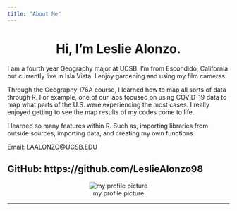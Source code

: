 ```yaml
---
title: "About Me"
---
```

<center>
# Hi, I'm Leslie Alonzo.
</center>
I am a fourth year Geography major at UCSB. I'm from Escondido, California but currently live in Isla Vista. I enjoy gardening and using my film cameras.

Through the Geography 176A course, I learned how to map all sorts of data through R. For example, one of our labs focused on using COVID-19 data to map what parts of the U.S. were experiencing the most cases. I really enjoyed getting to see the map results of my codes come to life. 

I learned so many features within R. Such as, importing libraries from outside sources, importing data, and creating my own functions.

Email: LAALONZO@UCSB.EDU

GitHub: https://github.com/LeslieAlonzo98
---
<center>
![my profile picture](img/labimg.jpeg)
</center>

---
